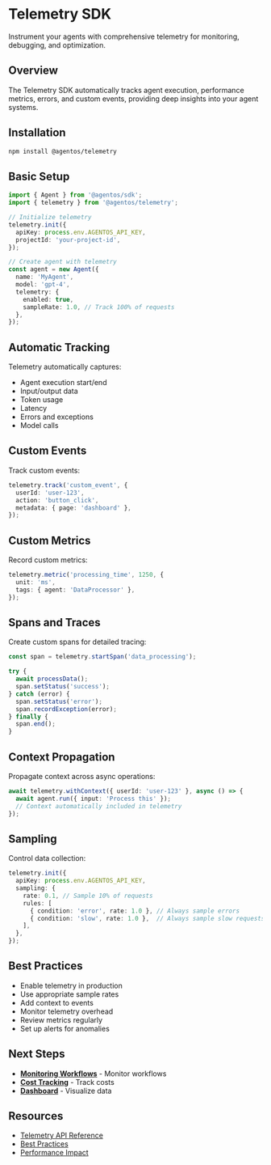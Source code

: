 # Telemetry SDK

Instrument your agents with comprehensive telemetry for monitoring, debugging, and optimization.

## Overview

The Telemetry SDK automatically tracks agent execution, performance metrics, errors, and custom events, providing deep insights into your agent systems.

## Installation

```bash
npm install @agentos/telemetry
```

## Basic Setup

```typescript
import { Agent } from '@agentos/sdk';
import { telemetry } from '@agentos/telemetry';

// Initialize telemetry
telemetry.init({
  apiKey: process.env.AGENTOS_API_KEY,
  projectId: 'your-project-id',
});

// Create agent with telemetry
const agent = new Agent({
  name: 'MyAgent',
  model: 'gpt-4',
  telemetry: {
    enabled: true,
    sampleRate: 1.0, // Track 100% of requests
  },
});
```

## Automatic Tracking

Telemetry automatically captures:
- Agent execution start/end
- Input/output data
- Token usage
- Latency
- Errors and exceptions
- Model calls

## Custom Events

Track custom events:

```typescript
telemetry.track('custom_event', {
  userId: 'user-123',
  action: 'button_click',
  metadata: { page: 'dashboard' },
});
```

## Custom Metrics

Record custom metrics:

```typescript
telemetry.metric('processing_time', 1250, {
  unit: 'ms',
  tags: { agent: 'DataProcessor' },
});
```

## Spans and Traces

Create custom spans for detailed tracing:

```typescript
const span = telemetry.startSpan('data_processing');

try {
  await processData();
  span.setStatus('success');
} catch (error) {
  span.setStatus('error');
  span.recordException(error);
} finally {
  span.end();
}
```

## Context Propagation

Propagate context across async operations:

```typescript
await telemetry.withContext({ userId: 'user-123' }, async () => {
  await agent.run({ input: 'Process this' });
  // Context automatically included in telemetry
});
```

## Sampling

Control data collection:

```typescript
telemetry.init({
  apiKey: process.env.AGENTOS_API_KEY,
  sampling: {
    rate: 0.1, // Sample 10% of requests
    rules: [
      { condition: 'error', rate: 1.0 }, // Always sample errors
      { condition: 'slow', rate: 1.0 },  // Always sample slow requests
    ],
  },
});
```

## Best Practices

- Enable telemetry in production
- Use appropriate sample rates
- Add context to events
- Monitor telemetry overhead
- Review metrics regularly
- Set up alerts for anomalies

## Next Steps

- **[Monitoring Workflows](/docs/observability/monitoring)** - Monitor workflows
- **[Cost Tracking](/docs/observability/cost-tracking)** - Track costs
- **[Dashboard](/docs/observability/dashboard)** - Visualize data

## Resources

- [Telemetry API Reference](/docs/api/telemetry)
- [Best Practices](https://agentos.dev/telemetry-best-practices)
- [Performance Impact](https://agentos.dev/telemetry-performance)
